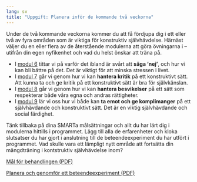 ```yaml
---
lang: sv
title: "Uppgift: Planera inför de kommande två veckorna"
---
```


Under de två kommande veckorna kommer du att få fördjupa dig i ett eller
två av fyra områden som är viktiga för konstruktiv självhävdelse. Härnäst väljer du en eller
flera av de återstående modulerna att göra övningarna i -- utifrån din egen nyfikenhet och vad du
helst önskar att träna på.

-   I [modul 6](6-0.qmd) tittar vi på varför det ibland är svårt att **säga
    'nej'**, och hur vi kan bli bättre på det. Det är viktigt för att
    minska stressen i livet.
-   I [modul 7](7-0.qmd) går vi genom hur vi kan **hantera kritik** på ett
    konstruktivt sätt. Att kunna ta och ge kritik på ett konstruktivt
    sätt är bra för självkänslan.
-   I [modul 8](8-0.qmd) går vi genom hur vi kan **hantera besvikelser** på ett
    sätt som respekterar både våra egna och andras rättigheter.
-   I [modul 9](9-0.qmd) lär vi oss hur vi både kan **ta emot och ge komplimanger**
    på ett självhävdande och konstruktivt sätt. Det är en viktig
    självhävdande och social färdighet.

Tänk tillbaka på dina SMARTa målsättningar och allt du har lärt dig
i modulerna hittills i programmet. Lägg till alla de erfarenheter och
kloka slutsatser du har gjort i anslutning till de beteendeexperiment du
har utfört i programmet. Vad skulle vara ett lämpligt nytt område att
fortsätta din mängdträning i kontstruktiv självhävdelse inom?

::: {.content-visible when-format=”html”}
[Mål för behandlingen (PDF)](forms/4f1b5b6c8b7a92eb516892f5f44e84e7.pdf)
:::

::: {.content-visible when-format=”html”}
[Planera och genomför ett beteendeexperiment (PDF)](forms/be.pdf)
:::
